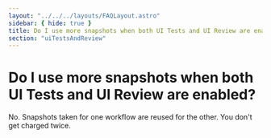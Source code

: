 ```yaml
---
layout: "../../../layouts/FAQLayout.astro"
sidebar: { hide: true }
title: Do I use more snapshots when both UI Tests and UI Review are enabled?
section: "uiTestsAndReview"
---
```


# Do I use more snapshots when both UI Tests and UI Review are enabled?

No. Snapshots taken for one workflow are reused for the other. You don't get charged twice.